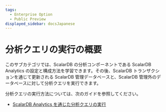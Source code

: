 ```yaml
---
tags:
  - Enterprise Option
  - Public Preview
displayed_sidebar: docsJapanese
---
```


# 分析クエリの実行の概要


<TranslationBanner />

このサブカテゴリでは、ScalarDB の分析コンポーネントである ScalarDB Analytics の設定と構成方法を学習できます。その後、ScalarDB トランザクションを通じて更新される ScalarDB 管理データベースと、ScalarDB 管理外のデータベースに対して分析クエリを実行できます。

分析クエリの実行方法については、次のガイドを参照してください。

- [ScalarDB Analytics を通じた分析クエリの実行](scalardb-analytics/run-analytical-queries.mdx)
